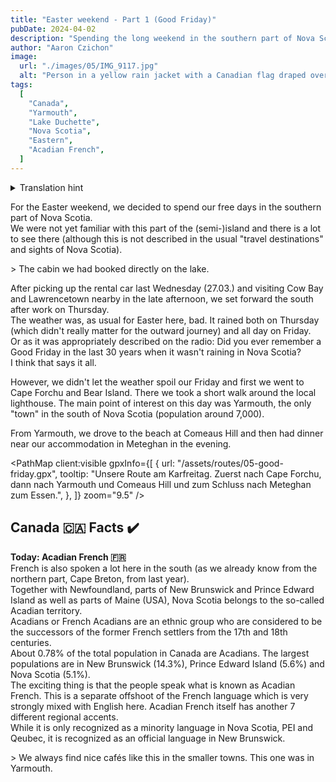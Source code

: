 ```yaml
---
title: "Easter weekend - Part 1 (Good Friday)"
pubDate: 2024-04-02
description: "Spending the long weekend in the southern part of Nova Scotia. Good Friday as part 1."
author: "Aaron Czichon"
image:
  url: "./images/05/IMG_9117.jpg"
  alt: "Person in a yellow rain jacket with a Canadian flag draped over his shoulders. View towards the sea on a stony beach."
tags:
  [
    "Canada",
    "Yarmouth",
    "Lake Duchette",
    "Nova Scotia",
    "Eastern",
    "Acadian French",
  ]
---
```



<details>
  <summary>Translation hint</summary>
  We implemented the English version of this blog for you in June. We will publish
  all new blog entries also in English. Every entry before Jun 24th 2024 is automatically
  translated through DeepL. So please apologize if the translation is not perfect.
  If you want to read the original German entry, please switch to the German version
  of our blog.
</details>

For the Easter weekend, we decided to spend our free days in the southern part of Nova Scotia.  
We were not yet familiar with this part of the (semi-)island and there is a lot to see there (although this is not described in the usual "travel destinations" and sights of Nova Scotia).

<DirectusImage assetId="5c69deae-d082-4960-8edd-11f3b75a98f8" />> The cabin we
had booked directly on the lake.

<DirectusImage assetId="e7fca55a-bee5-4cf1-b55b-8f6b02f6a487" />

After picking up the rental car last Wednesday (27.03.) and visiting Cow Bay and Lawrencetown nearby in the late afternoon, we set forward the south after work on Thursday.  
The weather was, as usual for Easter here, bad. It rained both on Thursday (which didn't really matter for the outward journey) and all day on Friday.  
Or as it was appropriately described on the radio: Did you ever remember a Good Friday in the last 30 years when it wasn't raining in Nova Scotia?  
I think that says it all.

<DirectusImage assetId="6eb097f2-8aa3-41ef-93f2-39d966779195" />

<DirectusImage assetId="fd8e2027-5284-43f1-8ec8-813dff12df13" />

However, we didn't let the weather spoil our Friday and first we went to Cape Forchu and Bear Island. There we took a short walk around the local lighthouse. The main point of interest on this day was Yarmouth, the only "town" in the south of Nova Scotia (population around 7,000).

<DirectusImage assetId="e4c94275-15ae-44b2-b63c-28c1195be58e" />

From Yarmouth, we drove to the beach at Comeaus Hill and then had dinner near our accommodation in Meteghan in the evening.

<PathMap
  client:visible
  gpxInfo={[
    {
      url: "/assets/routes/05-good-friday.gpx",
      tooltip:
        "Unsere Route am Karfreitag. Zuerst nach Cape Forchu, dann nach Yarmouth und Comeaus Hill und zum Schluss nach Meteghan zum Essen.",
    },
  ]}
  zoom="9.5"
/>

## Canada 🇨🇦 Facts ✔️

**Today: Acadian French 🇫🇷**  
French is also spoken a lot here in the south (as we already know from the northern part, Cape Breton, from last year).  
Together with Newfoundland, parts of New Brunswick and Prince Edward Island as well as parts of Maine (USA), Nova Scotia belongs to the so-called Acadian territory.  
Acadians or French Acadians are an ethnic group who are considered to be the successors of the former French settlers from the 17th and 18th centuries.  
About 0.78% of the total population in Canada are Acadians. The largest populations are in New Brunswick (14.3%), Prince Edward Island (5.6%) and Nova Scotia (5.1%).  
The exciting thing is that the people speak what is known as Acadian French. This is a separate offshoot of the French language which is very strongly mixed with English here.
Acadian French itself has another 7 different regional accents.  
While it is only recognized as a minority language in Nova Scotia, PEI and Qeubec, it is recognized as an official language in New Brunswick.

<DirectusImage assetId="f400c405-293e-47f7-8be5-7acb68ae1926" />

<DirectusImage assetId="6b24e0c5-c273-4cbc-99e5-c467029ec8b8" />> We always find
nice cafés like this in the smaller towns. This one was in Yarmouth.
